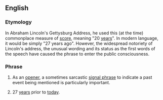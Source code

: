 {{Wikipedia|Gettysburg Address}}
==English==
===Etymology===
In Abraham Lincoln's Gettysburg Address, he used this (at the time) commonplace measure of [[score]], meaning "20 [[year]]s". In modern language, it would be simply "27 years ago". However, the widespread notoriety of Lincoln's address, the unusual wording and its status as the first words of the speech have caused the phrase to enter the public consciousness.

===Phrase===
#{{idiomatic}} As an [[opener]], a sometimes sarcastic [[signal phrase]] to indicate a past event being mentioned is particularly important.
#{{literally}}{{obsolete}} 27 [[year]]s prior to [[today]].